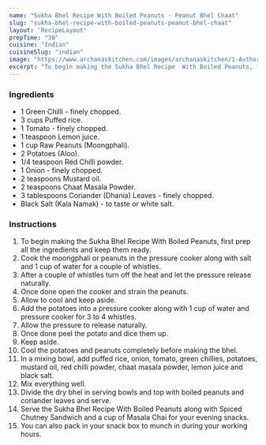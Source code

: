 ---
name: "Sukha Bhel Recipe With Boiled Peanuts - Peanut Bhel Chaat"
slug: "sukha-bhel-recipe-with-boiled-peanuts-peanut-bhel-chaat"
layout: 'RecipeLayout'
prepTime: "30"
cuisine: "Indian"
cuisineSlug: "indian"
image: "https://www.archanaskitchen.com/images/archanaskitchen/1-Author/ruby_pathak-yahoo.com/Dry_Bhel_with_Boiled_Peanuts.jpg"
excerpt: "To begin making the Sukha Bhel Recipe  With Boiled Peanuts, first prep all the ingredients and keep them ready"
---

### Ingredients

- 1 Green Chilli - finely chopped.
- 3 cups Puffed rice.
- 1 Tomato - finely chopped.
- 1 teaspoon Lemon juice.
- 1 cup Raw Peanuts (Moongphali).
- 2 Potatoes (Aloo).
- 1/4 teaspoon Red Chilli powder.
- 1 Onion - finely chopped.
- 2 teaspoons Mustard oil.
- 2 teaspoons Chaat Masala Powder.
- 3 tablespoons Coriander (Dhania) Leaves - finely chopped.
- Black Salt (Kala Namak) - to taste or white salt.

### Instructions

1. To begin making the Sukha Bhel Recipe  With Boiled Peanuts, first prep all the ingredients and keep them ready.
1. Cook the moongphali or peanuts in the pressure cooker along with salt and 1 cup of water for a couple of whistles.
1. After a couple of whistles turn off the heat and let the pressure release naturally.
1. Once done open the cooker and strain the peanuts.
1. Allow to cool and keep aside.
1. Add the potatoes into a pressure cooker along with 1 cup of water and pressure cooker for 3 to 4 whistles.
1. Allow the pressure to release naturally.
1. Once done peel the potato and dice them up.
1. Keep aside.
1. Cool the potatoes and peanuts completely before making the bhel.
1. In a mixing bowl, add puffed rice, onion, tomato, green chillies, potatoes, mustard oil, red chilli powder, chaat masala powder, lemon juice and black salt.
1. Mix everything well.
1. Divide the dry bhel in serving bowls and top with boiled peanuts and coriander leaves and serve.
1. Serve the Sukha Bhel Recipe With Boiled Peanuts along with Spiced Chutney Sandwich and a cup of Masala Chai for your evening snacks.
1. You can also pack in your snack box to munch in during your working hours.
